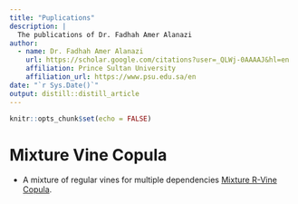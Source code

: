 ```yaml
---
title: "Puplications"
description: |
  The publications of Dr. Fadhah Amer Alanazi
author:
  - name: Dr. Fadhah Amer Alanazi 
    url: https://scholar.google.com/citations?user=_QLWj-0AAAAJ&hl=en
    affiliation: Prince Sultan University
    affiliation_url: https://www.psu.edu.sa/en
date: "`r Sys.Date()`"
output: distill::distill_article
---
```


```r
knitr::opts_chunk$set(echo = FALSE)
```

# Mixture Vine Copula 
- A mixture of regular vines for multiple dependencies 
[Mixture R-Vine Copula](https://www.hindawi.com/journals/jps/2021/5559518/){target="_blank"}.




